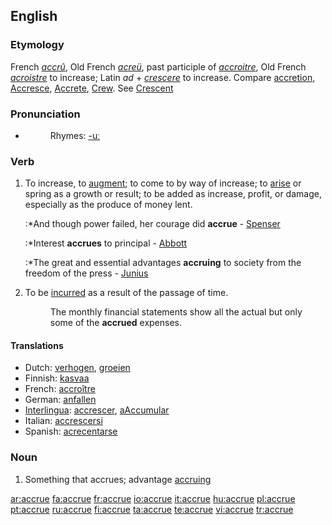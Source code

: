 ==English==

===Etymology===
French ''[[accrû]]'', Old French ''[[acreü]]'', past participle of ''[[accroitre]]'', Old French ''[[acroistre]]'' to increase; Latin ''ad'' + ''[[crescere]]'' to increase. Compare [[accretion]], [[Accresce]], [[Accrete]], [[Crew]]. See [[Crescent]]

===Pronunciation===
*{{audio|en-us-accrue.ogg|Audio (US)}}
*:Rhymes: [[Rhymes:English:-uː|-uː]]

===Verb===
{{en-verb|accru|ing}}

# To increase, to [[augment]]; to come to by way of increase; to [[arise]] or spring as a growth or result; to be added as increase, profit, or damage, especially as the produce of money lent.
#:*And though power failed, her courage did '''accrue''' - [[Spenser]]
#:*Interest '''accrues''' to principal - [[Abbott]]
#:*The great and essential advantages '''accruing''' to society from the freedom of the press - [[Junius]]
# {{accounting}} To be [[incurred]] as a result of the passage of time.
#: The monthly financial statements show all the actual but only some of the '''accrued''' expenses.

====Translations====
*Dutch: [[verhogen]], [[groeien]]
*Finnish: [[kasvaa]]
*French: [[accroître]]
*German: [[anfallen]]
*[[Interlingua]]: [[accrescer]], [[aAccumular]]
*Italian: [[accrescersi]]
*Spanish: [[acrecentarse]]

===Noun===
{{en-noun}}

# {{obsolete}} Something that accrues; advantage [[accruing]]

[[ar:accrue]]
[[fa:accrue]]
[[fr:accrue]]
[[io:accrue]]
[[it:accrue]]
[[hu:accrue]]
[[pl:accrue]]
[[pt:accrue]]
[[ru:accrue]]
[[fi:accrue]]
[[ta:accrue]]
[[te:accrue]]
[[vi:accrue]]
[[tr:accrue]]